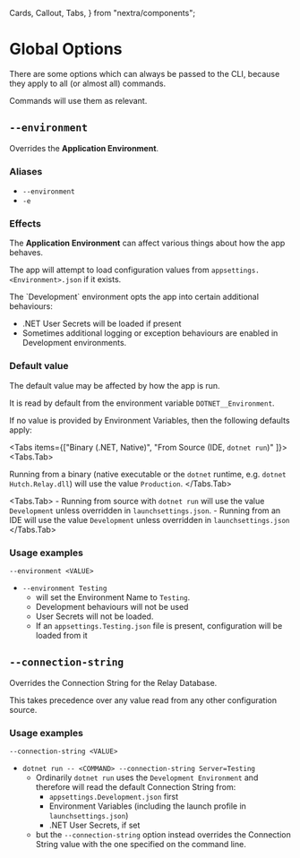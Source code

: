   Cards,
  Callout,
  Tabs,
} from "nextra/components";

# Global Options

There are some options which can always be passed to the CLI, because they apply to all (or almost all) commands.

Commands will use them as relevant.

## `--environment`
 
Overrides the **Application Environment**.

### Aliases

- `--environment`
- `-e`

### Effects

The **Application Environment** can affect various things about how the app behaves.

The app will attempt to load configuration values from `appsettings.<Environment>.json` if it exists.

<Callout emoji="🧑🏾‍💻">
The `Development` environment opts the app into certain additional behaviours:

- .NET User Secrets will be loaded if present
- Sometimes additional logging or exception behaviours are enabled in Development environments.
</Callout>

### Default value

The default value may be affected by how the app is run.

It is read by default from the environment variable `DOTNET__Environment`.

If no value is provided by Environment Variables, then the following defaults apply:

<Tabs items={["Binary (.NET, Native)", "From Source (IDE, `dotnet run`)" ]}>
  <Tabs.Tab>
    
Running from a binary (native executable or the `dotnet` runtime, e.g. `dotnet Hutch.Relay.dll`) will use the value `Production`.
  </Tabs.Tab>
  
  <Tabs.Tab>
    - Running from source with `dotnet run` will use the value `Development` unless overridden in `launchsettings.json`.
    - Running from an IDE will use the value `Development` unless overridden in `launchsettings.json`
  </Tabs.Tab>

</Tabs>

### Usage examples

`--environment <VALUE>`

- `--environment Testing`
  - will set the Environment Name to `Testing`.
  - Development behaviours will not be used
  - User Secrets will not be loaded.
  - If an `appsettings.Testing.json` file is present, configuration will be loaded from it

## `--connection-string`
 
Overrides the Connection String for the Relay Database.

This takes precedence over any value read from any other configuration source.

### Usage examples

`--connection-string <VALUE>`

- `dotnet run -- <COMMAND> --connection-string Server=Testing`
    - Ordinarily `dotnet run` uses the `Development Environment` and therefore will read the default Connection String from:
        - `appsettings.Development.json` first
        - Environment Variables (including the launch profile in `launchsettings.json`)
        - .NET User Secrets, if set
    - but the `--connection-string` option instead overrides the Connection String value with the one specified on the command line.